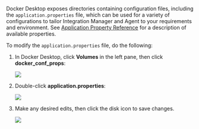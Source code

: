 Docker Desktop exposes directories containing configuration files, including the `application.properties` file, which can be used for a variety of configurations to tailor Integration Manager and Agent to your requirements and environment. See [Application Property Reference](./category/application-property-reference) for a description of available properties.

To modify the `application.properties` file, do the following:

1. In Docker Desktop, click **Volumes** in the left pane, then click **docker_conf_props**:

   ![](/img/Docker-Props.png)

2. Double-click **application.properties**:
   
   ![](/img/Docker-Application-Properties.png)
3. Make any desired edits, then click the disk icon to save changes.

   ![](/img/Docker-Properties-Save.png)
